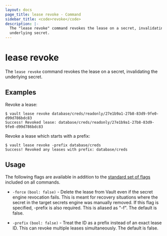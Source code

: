 ```yaml
---
layout: docs
page_title: lease revoke - Command
sidebar_title: <code>revoke</code>
description: |-
  The "lease revoke" command revokes the lease on a secret, invalidating the
  underlying secret.
---
```


# lease revoke

The `lease revoke` command revokes the lease on a secret, invalidating the
underlying secret.

## Examples

Revoke a lease:

```shell-session
$ vault lease revoke database/creds/readonly/27e1b9a1-27b8-83d9-9fe0-d99d786bdc83
Success! Revoked lease: database/creds/readonly/27e1b9a1-27b8-83d9-9fe0-d99d786bdc83
```

Revoke a lease which starts with a prefix:

```shell-session
$ vault lease revoke -prefix database/creds
Success! Revoked any leases with prefix: database/creds
```

## Usage

The following flags are available in addition to the [standard set of
flags](/docs/commands) included on all commands.

- `-force` `(bool: false)` - Delete the lease from Vault even if the secret
  engine revocation fails. This is meant for recovery situations where the
  secret in the target secrets engine was manually removed. If this flag is
  specified, -prefix is also required. This is aliased as "-f". The default is
  false.

- `-prefix` `(bool: false)` - Treat the ID as a prefix instead of an exact lease
  ID. This can revoke multiple leases simultaneously. The default is false.
